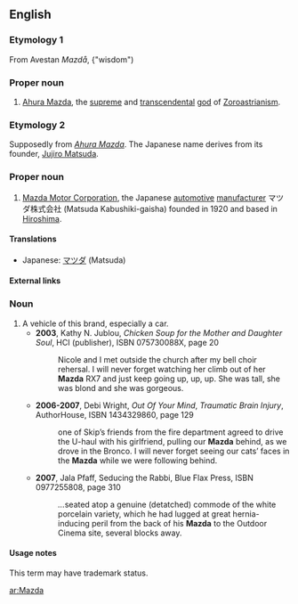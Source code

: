 ==English==
===Etymology 1===
From Avestan ''Mazdå'', {"wisdom")

===Proper noun===
{{en-proper noun}}

# [[w:Ahura Mazda|Ahura Mazda]], the [[supreme]] and [[transcendental]] [[god]] of [[Zoroastrianism]].

===Etymology 2===
Supposedly from ''[[w:Ahura Mazda|Ahura Mazda]]''. The Japanese name derives from its founder, [[w:Jujiro Matsuda|Jujiro Matsuda]].

===Proper noun===
{{en-proper noun}}

# [[w:Mazda|Mazda Motor Corporation]], the Japanese [[automotive]] [[manufacturer]] マツダ株式会社 (Matsuda Kabushiki-gaisha) founded in 1920 and based in [[Hiroshima]].

====Translations====
{{trans-top|Mazda Motor Corporation}}
{{trans-mid}}
*Japanese: [[マツダ]] (Matsuda)
{{trans-bottom}}

====External links====
{{pedialite}}

===Noun===
{{en-noun}}

# A vehicle of this brand, especially a car.
#* '''2003''', Kathy N. Jublou, ''Chicken Soup for the Mother and Daughter Soul'', HCI (publisher), ISBN 075730088X, page 20
#*: Nicole and I met outside the church after my bell choir rehersal. I will never forget watching her climb out of her '''Mazda''' RX7 and just keep going up, up, up. She was tall, she was blond and she was gorgeous.
#* '''2006-2007''', Debi Wright, ''Out Of Your Mind'', ''Traumatic Brain Injury'', AuthorHouse, ISBN 1434329860, page 129 
#*: <!--Then -->one of Skip’s friends from the fire department agreed to drive the U-haul with his girlfriend, pulling our '''Mazda''' behind, as we drove in the Bronco. I will never forget seeing our cats’ faces in the '''Mazda''' while we were following behind.
#* '''2007''', Jala Pfaff, Seducing the Rabbi, Blue Flax Press, ISBN 0977255808, page 310
#*: ''...''seated atop a genuine (detatched) commode of the white porcelain variety, which he had lugged at great hernia-inducing peril from the back of his '''Mazda''' to the Outdoor Cinema site, several blocks away.

====Usage notes====
This term may have trademark status.

[[ar:Mazda]]